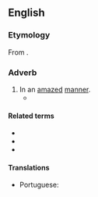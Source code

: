 ==English==

===Etymology===
From {{suffix|en|amazed|ly}}.

===Adverb===
{{en-adv}}

# In an [[amazed#Adjective|amazed]] [[manner#Noun|manner]].
#* {{RQ:Herbert Travaile|edition=2nd|page=80|passage=[E]re Sun-riſe, his &#91;{{w|Khusrau Mirza}}'s&#93; afflicted vvife (''[[w:Mirza Aziz Koka|Cavvn Azems]]'' daughter) goes to viſit him; vvhere finding him ſpeechleſſe, and (by his contus'd face) murdered; never did poore vvretch ſhed more teares, or ſhevv more paſſion; by tearing her faire hayre, deforming her ſvveet face ſo fiercely, ſo '''amazedly''', that her Father and all his family heare her, and ſee it to their griefe and admiration.}}

====Related terms====
* {{l|en|amaze}}
* {{l|en|amazement}}
* {{l|en|amazingly}}

====Translations====
{{trans-top|in an amazed manner}}
* Portuguese: {{t|pt|espantadamente}}
{{trans-mid}}
{{trans-bottom}}